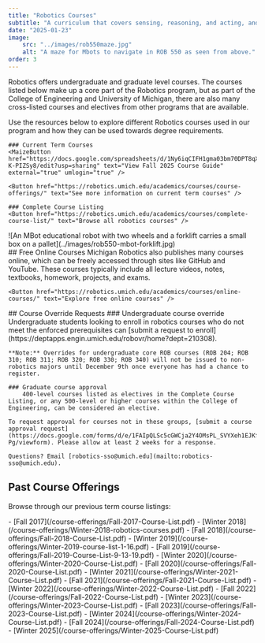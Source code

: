 ```yaml
---
title: "Robotics Courses"
subtitle: "A curriculum that covers sensing, reasoning, and acting, and interacting with humans"
date: "2025-01-23"
image:
    src: "../images/rob550maze.jpg"
    alt: "A maze for Mbots to navigate in ROB 550 as seen from above."
order: 3
---
```


Robotics offers undergraduate and graduate level courses. The courses listed below make up a core part of the Robotics program, but as part of the College of Engineering and University of Michigan, there are also many cross-listed courses and electives from other programs that are available.

<TwoColumn leftWidth="60%" rightWidth="40%">
  <div slot="left">
    Use the resources below to explore different Robotics courses used in our program and how they can be used towards degree requirements.

    ### Current Term Courses
    <MaizeButton href="https://docs.google.com/spreadsheets/d/1Ny6iqCIFH1gma03bm70DPT8qXLjYA4GLt1-K-PIZSy8/edit?usp=sharing" text="View Fall 2025 Course Guide" external="true" umlogin="true" />

    <Button href="https://robotics.umich.edu/academics/courses/course-offerings/" text="See more information on current term courses" />

    ### Complete Course Listing
    <Button href="https://robotics.umich.edu/academics/courses/complete-course-list/" text="Browse all robotics courses" />
  </div>
  <div slot="right">
    ![An MBot educational robot with two wheels and a forklift carries a small box on a pallet](../images/rob550-mbot-forklift.jpg)
  </div>
</TwoColumn>


<TwoColumn>
  <div slot="left">
    ## Free Online Courses
    Michigan Robotics also publishes many courses online, which can be freely accessed through sites like GitHub and YouTube. These courses typically include all lecture videos, notes, textbooks, homework, projects, and exams.

    <Button href="https://robotics.umich.edu/academics/courses/online-courses/" text="Explore free online courses" />
  </div>
  <div slot="right">
    ## Course Override Requests
    ### Undergraduate course override
    Undergraduate students looking to enroll in robotics courses who do not meet the enforced prerequisites can [submit a request to enroll](https://deptapps.engin.umich.edu/robovr/home?dept=210308).

    **Note:** Overrides for undergraduate core ROB courses (ROB 204; ROB 310; ROB 311; ROB 320; ROB 330; ROB 340) will not be issued to non-robotics majors until December 9th once everyone has had a chance to register.

    ### Graduate course approval
        400-level courses listed as electives in the Complete Course Listing, or any 500-level or higher courses within the College of Engineering, can be considered an elective.

    To request approval for courses not in these groups, [submit a course approval request](https://docs.google.com/forms/d/e/1FAIpQLSc5cGWCja2Y4OMsPL_SVYXeh1EJKfAGS422duZ5S4cN_xT-Pg/viewform). Please allow at least 2 weeks for a response.

    Questions? Email [robotics-sso@umich.edu](mailto:robotics-sso@umich.edu).
  </div>
</TwoColumn>

## Past Course Offerings
Browse through our previous term course listings:

<ColumnList columns={3}>
- [Fall 2017](/course-offerings/Fall-2017-Course-List.pdf)
- [Winter 2018](/course-offerings/Winter-2018-robotics-courses.pdf)
- [Fall 2018](/course-offerings/Fall-2018-Course-List.pdf)
- [Winter 2019](/course-offerings/Winter-2019-course-list-1-16.pdf)
- [Fall 2019](/course-offerings/Fall-2019-Course-List-9-13-19.pdf)
- [Winter 2020](/course-offerings/Winter-2020-Course-List.pdf)
- [Fall 2020](/course-offerings/Fall-2020-Course-List.pdf)
- [Winter 2021](/course-offerings/Winter-2021-Course-List.pdf)
- [Fall 2021](/course-offerings/Fall-2021-Course-List.pdf)
- [Winter 2022](/course-offerings/Winter-2022-Course-List.pdf)
- [Fall 2022](/course-offerings/Fall-2022-Course-List.pdf)
- [Winter 2023](/course-offerings/Winter-2023-Course-List.pdf)
- [Fall 2023](/course-offerings/Fall-2023-Course-List.pdf)
- [Winter 2024](/course-offerings/Winter-2024-Course-List.pdf)
- [Fall 2024](/course-offerings/Fall-2024-Course-List.pdf)
- [Winter 2025](/course-offerings/Winter-2025-Course-List.pdf)
</ColumnList>
